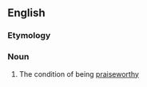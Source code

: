 ==English==

===Etymology===
{{suffix|praiseworthy|ness|lang=en}}

===Noun===
{{en-noun|-}}

# The condition of being [[praiseworthy]]